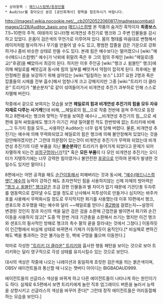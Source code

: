  * 상위항목 : [[매드니스컴뱃/등장인물]]
 * Auditor를 찾아오신 분은 [공인회계사] 항목을 참조하시기 바랍니다.

http://images1.wikia.nocookie.net/__cb20120522060817/madnesscombat/images/2/28/Auditor_basic.png
[[매드니스컴뱃]] 본 작품의 숨겨진 흑막이자 '''최종보스'''. 7.5~10편의 주적. 여태까지 모니터형 비개연성 추진기로 행크와 그 주변 인물들을 감시하고 있었다. 온몸이 검은색의 무언가로 이루어져 있다. 몸의 형태를 마음대로 변형해서 레이저처럼 발사하거나 무기를 만들어 낼 수도 있고, 평범한 잡졸을 검은 기운으로 강화하거나 좀비 비슷한 상태로 만들 수도 있다. 본래 힘은 예수보다는 떨어졌으나 [wiki:"예수(매드니스컴뱃)" 예수]가 낙뢰에 휘말려 죽은 후 그의 힘의 주체인 [wiki:"헤일로(종교)"후광]을 빼았아서 최강이 된다. 하지만 이후 주인공 [wiki:"행크 J. 윔블턴" 행크]에 의해 헤일로를 빼앗김과 동시에 힘의 일부를 빼앗겨서 약점이 잡히게 된다. 최후에는 불안정해진 몸을 보강하기 위해 살아있는 [wiki:"팀킬하는 보스" L33T 요원 2명과 죽은 잡졸들의 시체를 전부 흡수]해서 엄청나게 크고 강해지지만 그중 [wiki:"트리키 더 클라운" 트리키]가 "불순분자"로 같이 섞여들어가서 비개연성 추진기 과부하로 인해 스스로 자멸해 버린다.

작중에서 겉으로 보여지는 모습을 보면 '''헤일로의 힘과 비개연성 추진기의 힘을 모두 자유자재로 다루는 사기캐'''인데 비해, __헤일로의 힘__으로 작중 전반에 걸쳐 주적으로 등장하고 8편에서는 행크와 맞먹는 무쌍을 보여준 예수나 __비개연성 추진기의 힘__으로 세편에 걸쳐 싸웠음에도 행크가 이기긴 커녕 밀어붙힌 적도 한번밖에 없는 트리키에 비해 __그 두가지 힘을 모두__ 사용하던 Auditor는 너무 쉽게 당해 버렸다. 물론, 비개연성 추진기는 예수에 의해 무력화되었고 헤일로의 힘은 행크에 의해 불안정해져 있었다는 것을 감안해야겠지만.[* 그런데 의문점이 있는것이 비개연성 추진기가 무력화 되었는데 비개연성 추진기의 다른 부품을 지닌 '''불순분자'''인 트리키가 들어가게 되었다고 문제가 되어 자멸하게 되는건 [[설정구멍]]아닌가?][* 혹은 '''모든 부품'''이 다 모인 비개연성 추진기는 오디터가 지탱하기에는 너무 강력한 힘이였거나 불안전한 [[후광]]으로 인하여 문제가 발생한 것일수도 있지만 말이다.]

8편에서는 어떤 공격을 해도 [[순간이동]]해서 피해버리는 것과 동시에, [["예수(매드니스컴뱃)" 예수]]의 능력이 강하긴 해도 초자연적인 힘을 사용하지않는 신체 자체의 방어력은 [["행크 J. 윔블턴" 행크]]같은 조금 강한 인물들과 별 차이가 없기 때문에 기관단총 두자루를 염동력으로 잡아낼 수도 없을 정도로 난사해서 피투성이로 만들거나 심지어는 바주카포를 사용해서 무력화시킬 정도로 무지막지한 화기를 사용했는데 이후 10편에서 행크, 샌포드와 조우했을 때는 예수와 달리 ~~헤일로를 얻더니 [[중2병]]에 걸렸는지~~설정이 변경된 것인지 창과 자신의 색을 닮은 검은 검을 소환해 근접전을 벌이면서 화기와 순간이동을 사용하지 않고[* 도중 딱 한번 거대 기관총을 소환해서 쓰기는 했지만 이건 행크와 샌포드의 필사적인 방해로 행크의 촉수 팔의 끝을 잘라내는 것에서 그쳤다.] 이동하듯이 인간형에서 비실체 상태로 바뀌면서 기체가 이동하듯이 움직인다.[* 비실체로 변하긴해도 벽을 통과하는 것은 불가능한 듯, 벽에 구멍을 뚫으며 이동한다.]

악마로 각성한 [["트리키 더 클라운" 트리키]]와 흡사한 행동 패턴을 보이는 것으로 보아 트리키와는 달리 영구적으로 각성 상태를 유지시킬수 있는 것으로 보인다.

대사의 색상은 작중에 나오는 나레이션과 동일하게 흐릿한 검은색을 띄는 붉은색이며, OBSV 에이전트들과 통신할 때 나오는 챗버디 아이디는 BIGBADAUD999.

에이전트들의 선글라스 색상을 바뀌게 하고 다른 에이전트들이 나타나게 하는 원인이기도 하다. 실제로 6.5편에서 보면 트리키에게 놀란 직후 업그레이드 버튼을 눌러서 능력을 상향시키고 선글라스의 색상을 바꾸어 준다[* 그런데 정작 에이전트들은 어리둥절해 하는 모습을 보인다.]

